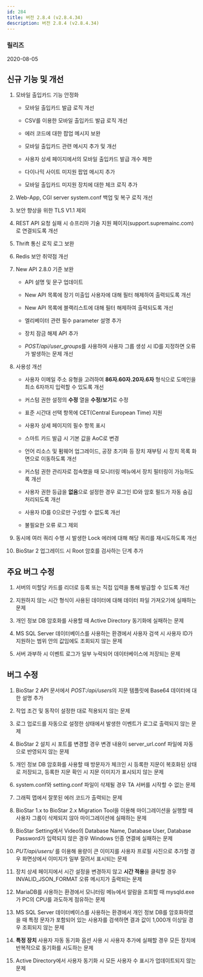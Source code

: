 ```yaml
---
id: 284
title: 버전 2.8.4 (v2.8.4.34)
description: 버전 2.8.4 (v2.8.4.34)
---
```


### 릴리즈

2020-08-05

## 신규 기능 및 개선

1. 모바일 출입카드 기능 안정화

    * 모바일 출입카드 발급 로직 개선
    
    * CSV를 이용한 모바일 출입카드 발급 로직 개선

    * 에러 코드에 대한 팝업 메시지 보완

    * 모바일 출입카드 관련 메시지 추가 및 개선

    * 사용자 상세 페이지에서의 모바일 출입카드 발급 개수 제한

    * 다이나믹 사이트 미지원 팝업 메시지 추가

    * 모바일 출입카드 미지원 장치에 대한 체크 로직 추가

1. Web-App, CGI server system.conf 백업 및 복구 로직 개선

1. 보안 향상을 위한 TLS V1.1 제외
  
1. REST API 요청 실패 시 슈프리마 기술 지원 페이지(support.supremainc.com)로 연결되도록 개선

1. Thrift 통신 로직 로그 보완

1. Redis 보안 취약점 개선
  
1. New API 2.8.0 기준 보완

    * API 설명 및 문구 업데이트

    * New API 목록에 장기 미출입 사용자에 대해 필터 해제하여 출력되도록 개선

    * New API 목록에 블랙리스트에 대해 필터 해제하여 출력되도록 개선

    * 엘리베이터 관련 필수 parameter 설명 추가

    * 장치 잠금 해제 API 추가

    * *POST/api/user_groups*를 사용하여 사용자 그룹 생성 시 ID를 지정하면 오류가 발생하는 문제 개선

1. 사용성 개선

    * 사용자 이메일 주소 유형을 고려하여 **86자.60자.20자.6자** 형식으로 도메인을 최소 6자까지 입력할 수 있도록 개선

    * 커스텀 권한 설정의 **수정** 열을 **수정/보기**로 수정

    * 표준 시간대 선택 항목에 CET(Central European Time) 지원

    * 사용자 상세 페이지의 필수 항목 표시

    * 스마트 카드 발급 시 기본 값을 AoC로 변경

    * 언어 리소스 및 펌웨어 업그레이드, 공장 초기화 등 장치 재부팅 시 장치 목록 화면으로 이동하도록 개선

    * 커스텀 권한 관리자로 접속했을 때 모니터링 메뉴에서 장치 필터링이 가능하도록 개선

    * 사용자 권한 등급을 **없음**으로 설정한 경우 로그인 ID와 암호 필드가 자동 숨김 처리되도록 개선

    * 사용자 ID를 0으로만 구성할 수 없도록 개선

    * 불필요한 오류 로그 제외

1. 동시에 여러 쿼리 수행 시 발생한 Lock 에러에 대해 해당 쿼리를 재시도하도록 개선

1. BioStar 2 업그레이드 시 Root 암호를 검사하는 단계 추가
  
## 주요 버그 수정

1. 서버의 미할당 카드를 리더로 등록 또는 직접 입력을 통해 발급할 수 있도록 개선

1. 지원하지 않는 시간 형식이 사용된 데이터에 대해 데이터 파일 가져오기에 실패하는 문제

1. 개인 정보 DB 암호화를 사용할 때 Active Directory 동기화에 실패하는 문제

1. MS SQL Server 데이터베이스를 사용하는 환경에서 사용자 검색 시 사용자 ID가 지원하는 범위 안의 값임에도 조회되지 않는 문제

1. 서버 과부하 시 이벤트 로그가 일부 누락되어 데이터베이스에 저장되는 문제

## 버그 수정

1. BioStar 2 API 문서에서 *POST:/api/users*의 지문 템플릿에 Base64 데이터에 대한 설명 추가

1. 작업 조건 및 동작이 설정한 대로 적용되지 않는 문제

1. 로그 업로드를 자동으로 설정한 상태에서 발생한 이벤트가 로그로 출력되지 않는 문제

1. BioStar 2 설치 시 포트를 변경할 경우 변경 내용이 server_url.conf 파일에 자동으로 반영되지 않는 문제

1. 개인 정보 DB 암호화를 사용할 때 방문자가 체크인 시 등록한 지문이 복호화된 상태로 저장되고, 등록한 지문 확인 시 지문 이미지가 표시되지 않는 문제

1. system.conf와 setting.conf 파일이 삭제될 경우 TA 서버를 시작할 수 없는 문제

1. 그래픽 맵에서 잘못된 에러 코드가 출력되는 문제

1. BioStar 1.x to BioStar 2.x Migration Tool을 이용해 마이그레이션을 실행할 때 사용자 그룹이 삭제되지 않아 마이그레이션에 실패하는 문제

1. BioStar Setting에서 Video의 Database Name, Database User, Database Password가 입력되지 않은 경우 Windows 인증 연결에 실패하는 문제

1. *PUT/api/users/* 를 이용해 용량이 큰 이미지를 사용자 프로필 사진으로 추가할 경우 화면상에서 이미지가 일부 잘려서 표시되는 문제

1. 장치 상세 페이지에서 시간 설정을 변경하지 않고 **시간 적용**을 클릭할 경우 INVALID_JSON_FORMAT 오류 메시지가 출력되는 문제

1. MariaDB를 사용하는 환경에서 모니터링 메뉴에서 알람을 조회할 때 mysqld.exe가 PC의 CPU를 과도하게 점유하는 문제

1. MS SQL Server 데이터베이스를 사용하는 환경에서 개인 정보 DB를 암호화하였을 때 특정 문자가 포함되어 있는 사용자를 검색하면 결과 값이 1,000개 이상일 경우 조회되지 않는 문제

1. **특정 장치** 사용자 자동 동기화 옵션 사용 시 사용자 추가에 실패할 경우 모든 장치에 반복적으로 동기화를 시도하는 문제

1. Active Directory에서 사용자 동기화 시 모든 사용자 수 표시가 업데이트되지 않는 문제